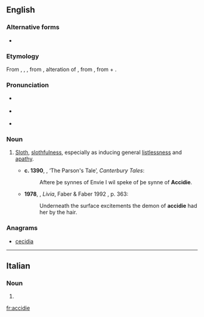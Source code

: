 ==English==

===Alternative forms===
* {{l|en|acedia}}

===Etymology===
From {{etyl|xno|en}} {{term|accidie|lang=fro}}, {{etyl|fro|en}} {{term|accide|lang=fro}}, {{term|accidie|lang=fro}}, from {{etyl|LL.|en}} {{m|la|accīdia}}, alteration of {{m|la|acēdia||sloth, torpor}}, from {{etyl|grc|en}} {{term|ἀκήδεια||indifference|tr=akēdeia|lang=grc|sc=polytonic}}, from {{term|ἀ-||not|tr=a-|lang=grc|sc=polytonic}} + {{term|κῆδος||care|tr=kēdos|lang=grc|sc=polytonic}}.

===Pronunciation===
* {{a|UK}} {{IPA|/ˈæksɪdi/}}
* {{a|US}} {{IPA|/ˈæk.sə.di/}}
* {{audio|Accidie US.ogg|Audio (U.S.A.)|lang=en}}

===Noun===
{{en-noun|-}}

# {{context|now|_|literary|lang=en}} [[sloth|Sloth]], [[slothfulness]], especially as inducing general [[listlessness]] and [[apathy]]. {{defdate|from 13th c.}}
#* '''c. 1390''', {{w|Geoffrey Chaucer}}, ‘The Parson's Tale’, ''Canterbury Tales'':
#*: Aftere þe synnes of Envie I wil speke of þe synne of '''Accidie'''.
#* '''1978''', {{w|Lawrence Durrell}}, ''Livia'', Faber & Faber 1992 {{qualifier|Avignon Quintet}}, p. 363:
#*: Underneath the surface excitements the demon of '''accidie''' had her by the hair.

===Anagrams===
* [[cecidia#English|cecidia]]

----

==Italian==

===Noun===
{{head|it|plural}}

# {{plural of|accidia|lang=it}}

[[fr:accidie]]
